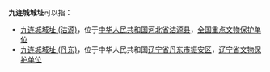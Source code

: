 '''九连城城址'''可以指：

* [[九连城城址_(沽源)|九连城城址 (沽源)]]，位于[[中华人民共和国|中华人民共和国]][[河北省|河北省]][[沽源县|沽源县]]，[[全国重点文物保护单位|全国重点文物保护单位]]
* [[九连城城址_(丹东)|九连城城址 (丹东)]]，位于中华人民共和国[[辽宁省|辽宁省]][[丹东市|丹东市]][[振安区|振安区]]，[[辽宁省文物保护单位|辽宁省文物保护单位]]

{{disambig|cat=五字中国地名消歧义}}